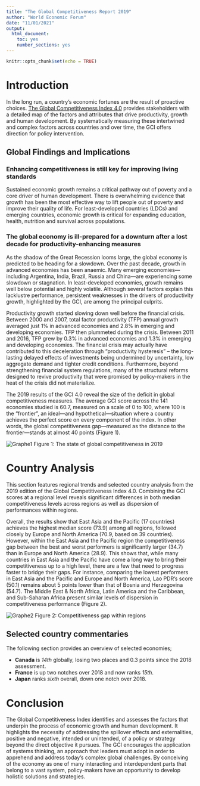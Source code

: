 ---
title: "The Global Competitiveness Report 2019"
author: "World Economic Forum"
date: "11/01/2021"
output: 
  html_document: 
    toc: yes
    number_sections: yes
---

```{r setup, include=FALSE}
knitr::opts_chunk$set(echo = TRUE)
```

# Introduction

In the long run, a country’s economic fortunes are the result of proactive choices. [The Global Competitiveness Index 4.0](https://www3.weforum.org/docs/WEF_TheGlobalCompetitivenessReport2019) provides stakeholders with a detailed map of the factors and attributes that drive productivity, growth and human development. By systematically measuring these intertwined and complex factors across countries and over time, the GCI offers direction for policy intervention.

## Global Findings and Implications

### Enhancing competitiveness is still key for improving living standards

Sustained economic growth remains a critical pathway out of poverty and a core driver of human development. There is overwhelming evidence that growth has been the most effective way to lift people out of poverty and improve their quality of life. For least-developed countries (LDCs) and emerging countries, economic growth is critical for expanding education, health, nutrition and survival across populations.

### The global economy is ill-prepared for a downturn after a lost decade for productivity-enhancing measures

As the shadow of the Great Recession looms large, the global economy is predicted to be heading for a slowdown. Over the past decade, growth in advanced economies has been anaemic. Many emerging economies—including Argentina, India, Brazil, Russia and China—are experiencing some slowdown or stagnation. In least-developed economies, growth remains well below potential and highly volatile. Although several factors explain this lacklustre performance, persistent weaknesses in the drivers of productivity growth, highlighted by the GCI, are among the principal culprits.

Productivity growth started slowing down well before the financial crisis. Between 2000 and 2007, total factor productivity (TFP) annual growth averaged just 1% in advanced economies and 2.8% in emerging and developing economies. TFP then plummeted during the crisis. Between 2011 and 2016, TFP grew by 0.3% in advanced economies and 1.3% in emerging and developing economies. The financial crisis may actually have contributed to this deceleration through “productivity hysteresis” – the long-lasting delayed effects of investments being undermined by uncertainty, low aggregate demand and tighter credit conditions. Furthermore, beyond strengthening financial system regulations, many of the structural reforms designed to revive productivity that were promised by policy-makers in the heat of the crisis did not materialize.

The 2019 results of the GCI 4.0 reveal the size of the deficit in global competitiveness measures. The average GCI score across the 141 economies studied is 60.7, measured on a scale of 0 to 100, where 100 is the “frontier”, an ideal—and hypothetical—situation where a country achieves the perfect score on every component of the index. In other words, the global competitiveness gap—measured as the distance to the frontier—stands at almost 40 points (Figure 1).



![Graphe1](./fig1.png)
Figure 1: The state of global competitiveness in 2019


# Country Analysis

This section features regional trends and selected country analysis from the 2019 edition of the Global Competitiveness Index 4.0. Combining the GCI scores at a regional level reveals significant differences in both median competitiveness levels across regions as well as dispersion of performances within regions.

Overall, the results show that East Asia and the Pacific (17 countries) achieves the highest median score (73.9) among all regions, followed closely by Europe and North America (70.9, based on 39 countries). However, within the East Asia and the Pacific region the competitiveness gap between the best and worst performers is significantly larger (34.7) than in Europe and North America (28.9). This shows that, while many countries in East Asia and the Pacific have come a long way to bring their competitiveness up to a high level, there are a few that need to progress faster to bridge their gaps. For instance, comparing the lowest performers in East Asia and the Pacific and Europe and North America, Lao PDR’s score (50.1) remains about 5 points lower than that of Bosnia and Herzegovina (54.7). The Middle East & North Africa, Latin America and the Caribbean, and Sub-Saharan Africa present similar levels of dispersion in competitiveness performance (Figure 2).


![Graphe2](./fig2.png)
Figure 2: Competitiveness gap within regions

## Selected country commentaries

The following section provides an overview of selected economies;

 * **Canada** is *14th* globally, losing two places and 0.3 points since the 2018 assessment.
 * **France** is up two notches over 2018 and now ranks *15th*.
 * **Japan** ranks *sixth* overall, down one notch over 2018.

# Conclusion

The Global Competitiveness Index identifies and assesses the factors that underpin the process of economic growth and human development. It highlights the necessity of addressing the spillover effects and externalities, positive and negative, intended or unintended, of a policy or strategy beyond the direct objective it pursues. The GCI encourages the application of systems thinking, an approach that leaders must adopt in order to apprehend and address today’s complex global challenges. By conceiving of the economy as one of many interacting and interdependent parts that belong to a vast system, policy-makers have an opportunity to develop holistic solutions and strategies.
